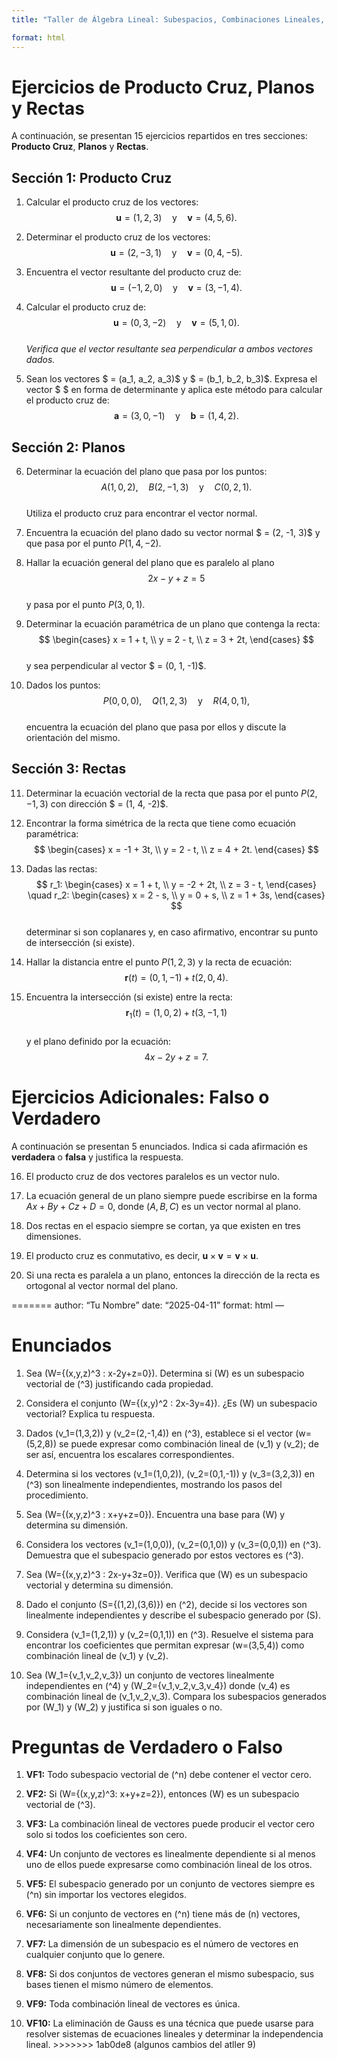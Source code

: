 ```yaml
---
title: "Taller de Álgebra Lineal: Subespacios, Combinaciones Lineales, Independencia y Bases"

format: html
---
```


# Ejercicios de Producto Cruz, Planos y Rectas

A continuación, se presentan 15 ejercicios repartidos en tres secciones: **Producto Cruz**, **Planos** y **Rectas**.

## Sección 1: Producto Cruz

1. Calcular el producto cruz de los vectores:  
$$
\mathbf{u} = (1, 2, 3) \quad \text{y} \quad \mathbf{v} = (4, 5, 6).
$$

2. Determinar el producto cruz de los vectores:  
$$
\mathbf{u} = (2, -3, 1) \quad \text{y} \quad \mathbf{v} = (0, 4, -5).
$$

3. Encuentra el vector resultante del producto cruz de:  
$$
\mathbf{u} = (-1, 2, 0) \quad \text{y} \quad \mathbf{v} = (3, -1, 4).
$$

4. Calcular el producto cruz de:  
$$
\mathbf{u} = (0, 3, -2) \quad \text{y} \quad \mathbf{v} = (5, 1, 0).
$$  
*Verifica que el vector resultante sea perpendicular a ambos vectores dados.*

5. Sean los vectores $ \mathbf{a} = (a_1, a_2, a_3)$ y $ \mathbf{b} = (b_1, b_2, b_3)$. Expresa el vector $ \mathbf{a} \times \mathbf{b}$ en forma de determinante y aplica este método para calcular el producto cruz de:  
$$
\mathbf{a} = (3, 0, -1) \quad \text{y} \quad \mathbf{b} = (1, 4, 2).
$$

## Sección 2: Planos

6. Determinar la ecuación del plano que pasa por los puntos:  
$$
A(1, 0, 2),\quad B(2, -1, 3) \quad \text{y} \quad C(0, 2, 1).
$$  
Utiliza el producto cruz para encontrar el vector normal.

7. Encuentra la ecuación del plano dado su vector normal $ \mathbf{n} = (2, -1, 3)$ y que pasa por el punto $P(1, 4, -2)$.

8. Hallar la ecuación general del plano que es paralelo al plano  
$$
2x - y + z = 5
$$  
y pasa por el punto $P(3, 0, 1)$.

9. Determinar la ecuación paramétrica de un plano que contenga la recta:  
$$
\begin{cases}
x = 1 + t, \\
y = 2 - t, \\
z = 3 + 2t,
\end{cases}
$$  
y sea perpendicular al vector $ \mathbf{n} = (0, 1, -1)$.

10. Dados los puntos:  
$$
P(0,0,0), \quad Q(1,2,3) \quad \text{y} \quad R(4,0,1),
$$  
encuentra la ecuación del plano que pasa por ellos y discute la orientación del mismo.

## Sección 3: Rectas

11. Determinar la ecuación vectorial de la recta que pasa por el punto $P(2, -1, 3)$ con dirección $ \mathbf{d} = (1, 4, -2)$.

12. Encontrar la forma simétrica de la recta que tiene como ecuación paramétrica:  
$$
\begin{cases}
x = -1 + 3t, \\
y = 2 - t, \\
z = 4 + 2t.
\end{cases}
$$

13. Dadas las rectas:  
$$
r_1: \begin{cases}
x = 1 + t, \\
y = -2 + 2t, \\
z = 3 - t,
\end{cases} \quad
r_2: \begin{cases}
x = 2 - s, \\
y = 0 + s, \\
z = 1 + 3s,
\end{cases}
$$  
determinar si son coplanares y, en caso afirmativo, encontrar su punto de intersección (si existe).

14. Hallar la distancia entre el punto $P(1,2,3)$ y la recta de ecuación:  
$$
\mathbf{r}(t) = (0, 1, -1) + t(2, 0, 4).
$$

15. Encuentra la intersección (si existe) entre la recta:  
$$
\mathbf{r}_1(t) = (1, 0, 2) + t(3, -1, 1)
$$  
y el plano definido por la ecuación:  
$$
4x - 2y + z = 7.
$$

# Ejercicios Adicionales: Falso o Verdadero

A continuación se presentan 5 enunciados. Indica si cada afirmación es **verdadera** o **falsa** y justifica la respuesta.

16. El producto cruz de dos vectores paralelos es un vector nulo.  
   
17. La ecuación general de un plano siempre puede escribirse en la forma $Ax + By + Cz + D = 0$, donde $(A, B, C)$ es un vector normal al plano.  
   
18. Dos rectas en el espacio siempre se cortan, ya que existen en tres dimensiones.  


19. El producto cruz es conmutativo, es decir, $\mathbf{u} \times \mathbf{v} = \mathbf{v} \times \mathbf{u}$.  


20.  Si una recta es paralela a un plano, entonces la dirección de la recta es ortogonal al vector normal del plano.  
   
=======
author: "Tu Nombre"
date: "2025-04-11"
format: html
---

# Enunciados

1. Sea \(W=\{(x,y,z)\in \mathbb{R}^3 : x-2y+z=0\}\). Determina si \(W\) es un subespacio vectorial de \(\mathbb{R}^3\) justificando cada propiedad.

2. Considera el conjunto \(W=\{(x,y)\in \mathbb{R}^2 : 2x-3y=4\}\). ¿Es \(W\) un subespacio vectorial? Explica tu respuesta.

3. Dados \(v_1=(1,3,2)\) y \(v_2=(2,-1,4)\) en \(\mathbb{R}^3\), establece si el vector \(w=(5,2,8)\) se puede expresar como combinación lineal de \(v_1\) y \(v_2\); de ser así, encuentra los escalares correspondientes.

4. Determina si los vectores \(v_1=(1,0,2)\), \(v_2=(0,1,-1)\) y \(v_3=(3,2,3)\) en \(\mathbb{R}^3\) son linealmente independientes, mostrando los pasos del procedimiento.

5. Sea \(W=\{(x,y,z)\in \mathbb{R}^3 : x+y+z=0\}\). Encuentra una base para \(W\) y determina su dimensión.

6. Considera los vectores \(v_1=(1,0,0)\), \(v_2=(0,1,0)\) y \(v_3=(0,0,1)\) en \(\mathbb{R}^3\). Demuestra que el subespacio generado por estos vectores es \(\mathbb{R}^3\).

7. Sea \(W=\{(x,y,z)\in \mathbb{R}^3 : 2x-y+3z=0\}\). Verifica que \(W\) es un subespacio vectorial y determina su dimensión.

8. Dado el conjunto \(S=\{(1,2),(3,6)\}\) en \(\mathbb{R}^2\), decide si los vectores son linealmente independientes y describe el subespacio generado por \(S\).

9. Considera \(v_1=(1,2,1)\) y \(v_2=(0,1,1)\) en \(\mathbb{R}^3\). Resuelve el sistema para encontrar los coeficientes que permitan expresar \(w=(3,5,4)\) como combinación lineal de \(v_1\) y \(v_2\).

10. Sea \(W_1=\{v_1,v_2,v_3\}\) un conjunto de vectores linealmente independientes en \(\mathbb{R}^4\) y \(W_2=\{v_1,v_2,v_3,v_4\}\) donde \(v_4\) es combinación lineal de \(v_1,v_2,v_3\). Compara los subespacios generados por \(W_1\) y \(W_2\) y justifica si son iguales o no.

# Preguntas de Verdadero o Falso

1. **VF1:** Todo subespacio vectorial de \(\mathbb{R}^n\) debe contener el vector cero.

2. **VF2:** Si \(W=\{(x,y,z)\in \mathbb{R}^3: x+y+z=2\}\), entonces \(W\) es un subespacio vectorial de \(\mathbb{R}^3\).

3. **VF3:** La combinación lineal de vectores puede producir el vector cero solo si todos los coeficientes son cero.

4. **VF4:** Un conjunto de vectores es linealmente dependiente si al menos uno de ellos puede expresarse como combinación lineal de los otros.

5. **VF5:** El subespacio generado por un conjunto de vectores siempre es \(\mathbb{R}^n\) sin importar los vectores elegidos.

6. **VF6:** Si un conjunto de vectores en \(\mathbb{R}^n\) tiene más de \(n\) vectores, necesariamente son linealmente dependientes.

7. **VF7:** La dimensión de un subespacio es el número de vectores en cualquier conjunto que lo genere.

8. **VF8:** Si dos conjuntos de vectores generan el mismo subespacio, sus bases tienen el mismo número de elementos.

9. **VF9:** Toda combinación lineal de vectores es única.

10. **VF10:** La eliminación de Gauss es una técnica que puede usarse para resolver sistemas de ecuaciones lineales y determinar la independencia lineal.
>>>>>>> 1ab0de8 (algunos cambios del atller 9)
